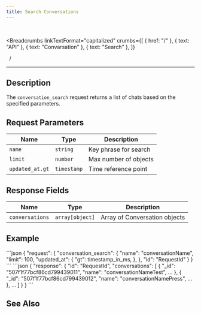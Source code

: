```yaml
---
title: Search Conversations
---
```


<br />



<Breadcrumbs
  linkTextFormat="capitalized"
  crumbs={[
    { href: "/" },
    { text: "API" },
    { text: "Convarsation" },
    { text: "Search" },
  ]}
>
  <Icon slot="index" name="seti:powershell" />
  <span slot="separator">&nbsp;&nbsp;/&nbsp;</span>
</Breadcrumbs>

---


## Description

> <Badge text="wss" variant="tip" size="large" />
> <Badge text="conversation_search" size="large" />

The `conversation_search` request returns a list of chats based on the specified parameters.

## Request Parameters

| Name            | Type        | Description           |
| --------------- | ----------- | --------------------- |
| `name`          | `string`    | Key phrase for search |
| `limit`         | `number`    | Max number of objects |
| `updated_at.gt` | `timestamp` | Time reference point  |

## Response Fields

| Name            | Type            | Description                   |
| --------------- | --------------- | ----------------------------- |
| `conversations` | `array[object]` | Array of Conversation objects |

## Example

<Tabs>
  <TabItem label="Request">
```json
{
  "request": {
    "conversation_search": {
      "name": "conversationName",
      "limit": 100,
      "updated_at": {
        "gt": timestamp_in_ms,
      },
    },
    "id": "RequestId"
  }
}
```
  </TabItem>  
</Tabs>

<Tabs>
  <TabItem label="Response">
```json
{
  "response": {
    "id": "RequestId",
    "conversations": [
      {
        "_id": "507f1f77bcf86cd799439011",
        "name": "conversationNameTest",
        ...
      },
      {
        "_id": "507f1f77bcf86cd799439012",
        "name": "conversationNamePress",
        ...
      },
      ...
    ]
  }
}
```
  </TabItem>  
</Tabs>

## See Also

<LinkCard
  title="SAMA chat server API: Conversations"
  href="https://medium.com/sama-communications/sama-chat-server-api-conversations-1ae505b07d17"
  description="When we developed our API, we followed three rules: fast, confidential, and scalable. Each of these rules has a powerful force when we choose which messenger you will use. "
/>
<LinkCard
  title="DataBase Records"
  href="/deployment/db-records/"
  description="Collection of complete objects stored in the database."
/>

<script
  src="https://giscus.app/client.js"
  data-repo="Oleksandr1414/cathedra-slytherin"
  data-repo-id="R_kgDOI8uafg"
  data-category="[ВВЕДІТЬ CATEGORY NAME]"
  data-category-id="[ВВЕДІТЬ CATEGORY ID]"
  data-mapping="pathname"
  data-strict="0"
  data-reactions-enabled="1"
  data-emit-metadata="0"
  data-input-position="bottom"
  data-theme="transparent_dark"
  data-lang="uk"
  crossorigin="anonymous"
  async
></script>
